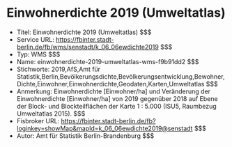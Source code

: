 # Einwohnerdichte 2019 (Umweltatlas)
- Titel: Einwohnerdichte 2019 (Umweltatlas) $$$
- Service URL: https://fbinter.stadt-berlin.de/fb/wms/senstadt/k_06_06ewdichte2019 $$$
- Typ: WMS $$$
- Name: einwohnerdichte-2019-umweltatlas-wms-f9b91dd2 $$$
- Stichworte: 2019,AfS,Amt für Statistik,Berlin,Bevölkerungsdichte,Bevölkerungsentwicklung,Bewohner,Dichte,Einwohner,Einwohnerdichte,Geodaten,Karten,Umweltatlas $$$
- Anmerkung: Einwohnerdichte [Einwohner/ha] und Veränderung der Einwohnerdichte [Einwohner/ha] von 2019 gegenüber 2018 auf Ebene der Block- und Blockteilflächen der Karte 1 : 5.000 (ISU5, Raumbezug Umweltatlas 2015). $$$
- Fisbroker URL: https://fbinter.stadt-berlin.de/fb?loginkey=showMap&mapId=k_06_06ewdichte2019@senstadt $$$
- Autor: Amt für Statistik Berlin-Brandenburg $$$
